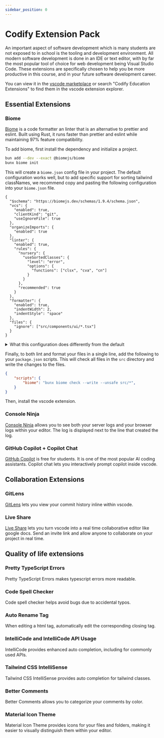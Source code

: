 ```yaml
---
sidebar_position: 0
---
```


# Codify Extension Pack

An important aspect of software development which is many students are not exposed to in school is the tooling and development environment. All modern software development is done in an IDE or text editor, with by far the most popular tool of choice for web development being Visual Studio Code. These extensions are specifically chosen to help you be more productive in this course, and in your future software development career.

You can view it in the [vscode marketplace](https://marketplace.visualstudio.com/items?itemName=CodifyBerkeley.codify-extensions) or search "Codify Education Extensions" to find them in the vscode extension explorer.

## Essential Extensions

### Biome

[Biome](https://biomejs.dev/) is a code formatter an linter that is an alternative to prettier and eslint. Built using Rust, it runs faster than prettier and eslint while maintaining 97% feature compatibility.

To add biome, first install the dependency and initialize a project.
```bash
bun add --dev --exact @biomejs/biome
bunx biome init
```

This will create a `biome.json` config file in your project. The default configuration works well, but to add specific support for sorting tailwind classNames, we recommend copy and pasting the following configuration into your `biome.json` file.

```jsonc title="biome.jsonc"
{
  "$schema": "https://biomejs.dev/schemas/1.9.4/schema.json",
  "vcs": {
    "enabled": true,
    "clientKind": "git",
    "useIgnoreFile": true
  },
  "organizeImports": {
    "enabled": true
  },
  "linter": {
    "enabled": true,
    "rules": {
      "nursery": {
        "useSortedClasses": {
          "level": "error",
          "options": {
            "functions": ["clsx", "cva", "cn"]
          }
        }
      },
      "recommended": true
    }
  },
  "formatter": {
    "enabled": true,
    "indentWidth": 2,
    "indentStyle": "space"
  },
  "files": {
    "ignore": ["src/components/ui/*.tsx"]
  }
}
```
<details>
    <summary>What this configuration does differently from the default</summary>
    1. Uses spaces instead of the default tabs for indentation.
    2. Enforces the use of sorted tailwind classes, including in functions that take tailwind classes as arguments.
    3. Ignores files in the `src/components/ui` directory, which is where shadCN components are stored by default.
</details>

Finally, to both lint and format your files in a single line, add the following to your `package.json` scripts. This will check all files in the `src` directory and write the changes to the files.

```json title="package.json"
{
    "scripts": {
        "biome": "bunx biome check --write --unsafe src/*",
    }
}
```

Then, install the vscode extension.

### Console Ninja

[Console Ninja](https://console-ninja.com/) allows you to see both your server logs and your browser logs within your editor. The log is displayed next to the line that created the log.

### GitHub Copilot + Copilot Chat

[GitHub Copilot](https://github.com/features/copilot) is free for students. It is one of the most popular AI coding assistants. Copilot chat lets you interactively prompt copilot inside vscode.

## Collaboration Extensions

### GitLens

[GitLens](https://www.gitkraken.com/gitlens) lets you view your commit history inline within vscode.

### Live Share
[Live Share](https://marketplace.visualstudio.com/items?itemName=MS-vsliveshare.vsliveshare) lets you turn vscode into a real time collaborative editor like google docs. Send an invite link and allow anyone to collaborate on your project in real time.

## Quality of life extensions

### Pretty TypeScript Errors
Pretty TypeScript Errors makes typescript errors more readable.

### Code Spell Checker
Code spell checker helps avoid bugs due to accidental typos.

### Auto Rename Tag
When editing a html tag, automatically edit the corresponding closing tag.

### IntelliCode and IntelliCode API Usage
IntelliCode provides enhanced auto completion, including for commonly used APIs. 

### Tailwind CSS IntelliSense
Tailwind CSS IntelliSense provides auto completion for tailwind classes.

### Better Comments
Better Comments allows you to categorize your comments by color.

### Material Icon Theme
Material Icon Theme provides icons for your files and folders, making it easier to visually distinguish them within your editor.

